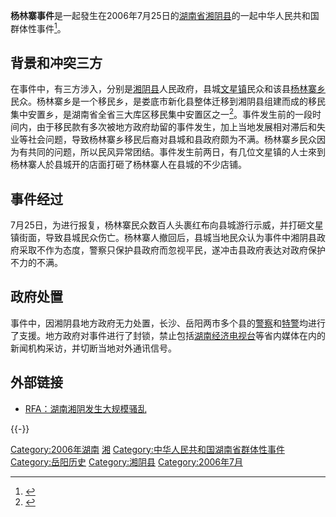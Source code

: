 {{onesource|time=2012-8-5}}
{{命名}}
'''杨林寨事件'''是一起發生在2006年7月25日的[[湖南省|湖南省]][[湘阴县|湘阴县]]的一起中华人民共和国群体性事件<ref>{{Cite web|title=专家评中国民乱增多政府控制减弱|url=https://www.voachinese.com/a/a-21-w2006-08-08-voa65-58216952/1070513.html|access-date=2022-03-06|work=美国之音|language=zh|archive-date=2022-03-06|archive-url=https://web.archive.org/web/20220306171748/https://www.voachinese.com/a/a-21-w2006-08-08-voa65-58216952/1070513.html}}</ref>。

==背景和冲突三方==
在事件中，有三方涉入，分别是[[湘阴县|湘阴县]]人民政府，县城[[文星镇|文星镇]]民众和该县[[杨林寨乡|杨林寨乡]]民众。杨林寨乡是一个移民乡，是娄底市新化县整体迁移到湘阴县组建而成的移民集中安置乡，是湖南省全省三大库区移民集中安置区之一<ref>{{Cite web|title=杨林寨乡简介|url=http://www.xiangyin.gov.cn/31165/31174/content_1200318.html|author=湘阴县政府|date=2022-03-07|access-date=2022-03-06|archive-date=2022-03-06|archive-url=https://web.archive.org/web/20220306172410/http://www.xiangyin.gov.cn/31165/31174/content_1200318.html}}</ref>。事件发生前的一段时间内，由于移民款有多次被地方政府劫留的事件发生，加上当地发展相对滞后和失业等社会问题，导致杨林寨乡移民后裔对县城和县政府颇为不满。杨林寨乡民众因为有共同的问题，所以民风异常团结。事件发生前两日，有几位文星镇的人士來到杨林寨人於县城开的店面打砸了杨林寨人在县城的不少店铺。

==事件经过==
7月25日，为进行报复，杨林寨民众数百人头裹红布向县城游行示威，并打砸文星镇街面，导致县城民众伤亡。杨林寨人撤回后，县城当地民众认为事件中湘阴县政府采取不作为态度，警察只保护县政府而忽视平民，遂冲击县政府表达对政府保护不力的不满。

==政府处置==
事件中，因湘阴县地方政府无力处置，长沙、岳阳两市多个县的[[警察|警察]]和[[特警|特警]]均进行了支援。地方政府对事件进行了封锁，禁止包括[[湖南经济电视台|湖南经济电视台]]等省内媒体在内的新闻机构采访，并切断当地对外通讯信号。

==外部链接==
*[http://www.rfa.org/mandarin/shenrubaodao/2006/07/27/hunan/ RFA：湖南湘阴发生大规模骚乱]{{dead link|date=2018年3月 |bot=InternetArchiveBot |fix-attempted=yes }}

{{-}}

[[Category:2006年湖南|Category:2006年湖南]]
[[Category:2006年中国群体性事件|湘]]
[[Category:中华人民共和国湖南省群体性事件|Category:中华人民共和国湖南省群体性事件]]
[[Category:岳阳历史|Category:岳阳历史]]
[[Category:湘阴县|Category:湘阴县]]
[[Category:2006年7月|Category:2006年7月]]
